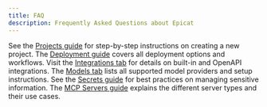 ```yaml
---
title: FAQ
description: Frequently Asked Questions about Epicat
---
```


<AccordionGroup>
  <Accordion icon="/images/icons/documentation.svg" title="How do I create a new project?">
    See the <a href="/projects/overview">Projects guide</a> for step-by-step instructions on creating a new project.
  </Accordion>
  <Accordion icon="/images/icons/deploy.svg" title="How do I deploy my project?">
    The <a href="/projects/deployment">Deployment guide</a> covers all deployment options and workflows.
  </Accordion>
  <Accordion icon="/images/icons/integrations.svg" title="How do I add integrations?">
    Visit the <a href="/integrations/overview">Integrations tab</a> for details on built-in and OpenAPI integrations.
  </Accordion>
  <Accordion icon="/images/icons/models.svg" title="Which models are supported?">
    The <a href="/models">Models tab</a> lists all supported model providers and setup instructions.
  </Accordion>
  <Accordion icon="/images/icons/scale.svg" title="How do I manage secrets and security?">
    See the <a href="/security/secrets">Secrets guide</a> for best practices on managing sensitive information.
  </Accordion>
  <Accordion icon="/images/icons/orchestrate.svg" title="What are MCP Servers and how do I use them?">
    The <a href="/mcp-servers/overview">MCP Servers guide</a> explains the different server types and their use cases.
  </Accordion>
</AccordionGroup> 
